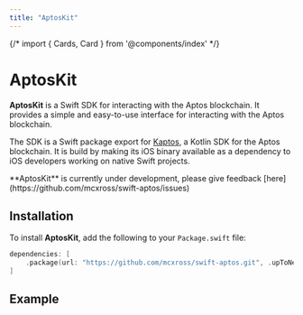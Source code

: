 ```yaml
---
title: "AptosKit"
---
```





{/* import { Cards, Card } from '@components/index' */}

# AptosKit

**AptosKit** is a Swift SDK for interacting with the Aptos blockchain.
It provides a simple and easy-to-use interface for interacting with the Aptos
blockchain.

The SDK is a Swift package export for [Kaptos](../../kotlin-sdk.mdx), a Kotlin SDK for
the Aptos blockchain. It is build by making its iOS binary available as a
dependency to iOS developers working on native Swift projects.

<Aside type="note">
  **AptosKit** is currently under development, please give feedback [here](https://github.com/mcxross/swift-aptos/issues)
</Aside>

## Installation

To install **AptosKit**, add the following to your `Package.swift` file:

```swift filename="Package.swift"
dependencies: [
    .package(url: "https://github.com/mcxross/swift-aptos.git", .upToNextMajor(from: <version>))
]
```

## Example

<CardGrid>
  <LinkCard href="./getting-started" title="Quickstart" description={"Integrate Aptos in < 5 minutes"} />
  <LinkCard href="https://github.com/mcxross/swift-aptos/tree/main/iOSDemo/iOSDemo" title="iOS Demo" description={"Sample iOS app using AptosKit"} />
</CardGrid>
